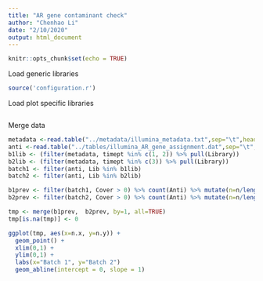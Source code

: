 ```yaml
---
title: "AR gene contaminant check"
author: "Chenhao Li"
date: "2/10/2020"
output: html_document
---
```


```r
knitr::opts_chunk$set(echo = TRUE)
```

Load generic libraries
```r
source('configuration.r')
```

Load plot specific libraries
```r
```

Merge data
```r
metadata <-read.table("../metadata/illumina_metadata.txt",sep="\t",head=T) 
anti <-read.table("../tables/illumina_AR_gene_assignment.dat",sep="\t",head=T)
b1lib <- (filter(metadata, timept %in% c(1, 2)) %>% pull(Library))
b2lib <- (filter(metadata, timept %in% c(3)) %>% pull(Library))
batch1 <- filter(anti, Lib %in% b1lib)
batch2 <- filter(anti, Lib %in% b2lib)

b1prev <- filter(batch1, Cover > 0) %>% count(Anti) %>% mutate(n=n/length(unique(b1lib)))
b2prev <- filter(batch2, Cover > 0) %>% count(Anti) %>% mutate(n=n/length(unique(b2lib)))

tmp <- merge(b1prev,  b2prev, by=1, all=TRUE)
tmp[is.na(tmp)] <- 0

ggplot(tmp, aes(x=n.x, y=n.y)) + 
  geom_point() + 
  xlim(0,1) +
  ylim(0,1) + 
  labs(x="Batch 1", y="Batch 2")
  geom_abline(intercept = 0, slope = 1)
```